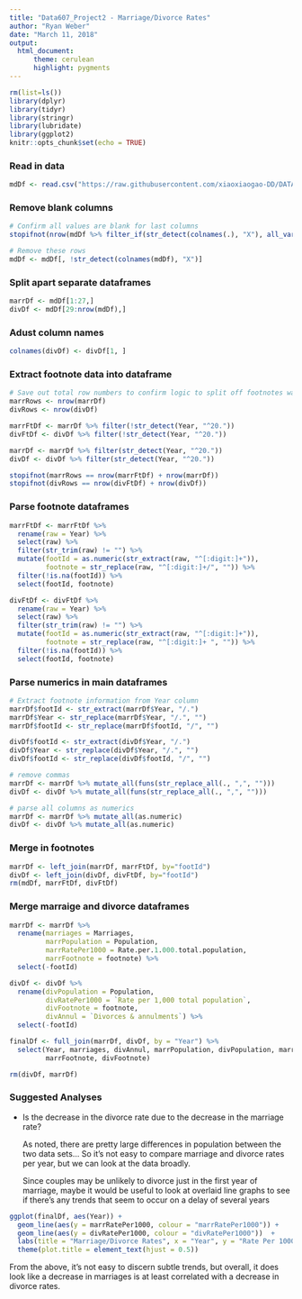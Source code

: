 ```yaml
---
title: "Data607_Project2 - Marriage/Divorce Rates"
author: "Ryan Weber"
date: "March 11, 2018"
output:
  html_document:
      theme: cerulean
      highlight: pygments
---
```


```r
rm(list=ls())
library(dplyr)
library(tidyr)
library(stringr)
library(lubridate)
library(ggplot2)
knitr::opts_chunk$set(echo = TRUE)
```


### Read in data
```r
mdDf <- read.csv("https://raw.githubusercontent.com/xiaoxiaogao-DD/DATA607-Project1/master/national_marriage_divorce_rates_00-16.csv", stringsAsFactors = FALSE, skip = 2, header = TRUE, colClasses = "character")
```

### Remove blank columns
```r
# Confirm all values are blank for last columns
stopifnot(nrow(mdDf %>% filter_if(str_detect(colnames(.), "X"), all_vars(. != ""))) == 0)

# Remove these rows
mdDf <- mdDf[, !str_detect(colnames(mdDf), "X")]
```



### Split apart separate dataframes
```r
marrDf <- mdDf[1:27,]
divDf <- mdDf[29:nrow(mdDf),]
```

### Adust column names
```r
colnames(divDf) <- divDf[1, ]
```

### Extract footnote data into dataframe
```r
# Save out total row numbers to confirm logic to split off footnotes was reasonable
marrRows <- nrow(marrDf)
divRows <- nrow(divDf)

marrFtDf <- marrDf %>% filter(!str_detect(Year, "^20."))
divFtDf <- divDf %>% filter(!str_detect(Year, "^20."))

marrDf <- marrDf %>% filter(str_detect(Year, "^20."))
divDf <- divDf %>% filter(str_detect(Year, "^20."))

stopifnot(marrRows == nrow(marrFtDf) + nrow(marrDf))
stopifnot(divRows == nrow(divFtDf) + nrow(divDf))
```

### Parse footnote dataframes
```r
marrFtDf <- marrFtDf %>%
  rename(raw = Year) %>%
  select(raw) %>%
  filter(str_trim(raw) != "") %>%
  mutate(footId = as.numeric(str_extract(raw, "^[:digit:]+")),
         footnote = str_replace(raw, "^[:digit:]+/", "")) %>%
  filter(!is.na(footId)) %>%
  select(footId, footnote)

divFtDf <- divFtDf %>%
  rename(raw = Year) %>%
  select(raw) %>%
  filter(str_trim(raw) != "") %>%
  mutate(footId = as.numeric(str_extract(raw, "^[:digit:]+")),
         footnote = str_replace(raw, "^[:digit:]+ ", "")) %>%
  filter(!is.na(footId)) %>%
  select(footId, footnote)
```


### Parse numerics in main dataframes
```r
# Extract footnote information from Year column
marrDf$footId <- str_extract(marrDf$Year, "/.")
marrDf$Year <- str_replace(marrDf$Year, "/.", "")
marrDf$footId <- str_replace(marrDf$footId, "/", "")

divDf$footId <- str_extract(divDf$Year, "/.")
divDf$Year <- str_replace(divDf$Year, "/.", "")
divDf$footId <- str_replace(divDf$footId, "/", "")

# remove commas
marrDf <- marrDf %>% mutate_all(funs(str_replace_all(., ",", "")))
divDf <- divDf %>% mutate_all(funs(str_replace_all(., ",", "")))

# parse all columns as numerics
marrDf <- marrDf %>% mutate_all(as.numeric)
divDf <- divDf %>% mutate_all(as.numeric)
```

### Merge in footnotes
```r
marrDf <- left_join(marrDf, marrFtDf, by="footId")
divDf <- left_join(divDf, divFtDf, by="footId")
rm(mdDf, marrFtDf, divFtDf)
```

### Merge marraige and divorce dataframes
```r
marrDf <- marrDf %>%
  rename(marriages = Marriages,
         marrPopulation = Population,
         marrRatePer1000 = Rate.per.1.000.total.population,
         marrFootnote = footnote) %>%
  select(-footId)

divDf <- divDf %>%
  rename(divPopulation = Population,
         divRatePer1000 = `Rate per 1,000 total population`,
         divFootnote = footnote,
         divAnnul = `Divorces & annulments`) %>%
  select(-footId)

finalDf <- full_join(marrDf, divDf, by = "Year") %>%
  select(Year, marriages, divAnnul, marrPopulation, divPopulation, marrRatePer1000, divRatePer1000,
         marrFootnote, divFootnote)

rm(divDf, marrDf)
```

### Suggested Analyses

 * Is the decrease in the divorce rate due to the decrease in the marriage rate? 

    As noted, there are pretty large differences in population between the two data sets...
    So it's not easy to compare marriage and divorce rates per year, but we can look at the data broadly.
    
    Since couples may be unlikely to divorce just in the first year of marriage, maybe it would be useful
    to look at overlaid line graphs to see if there's any trends that seem to occur on a delay of several years

```r
ggplot(finalDf, aes(Year)) + 
  geom_line(aes(y = marrRatePer1000, colour = "marrRatePer1000")) + 
  geom_line(aes(y = divRatePer1000, colour = "divRatePer1000"))  +
  labs(title = "Marriage/Divorce Rates", x = "Year", y = "Rate Per 1000") +
  theme(plot.title = element_text(hjust = 0.5))
```

From the above, it's not easy to discern subtle trends, but overall, it does look like a decrease in marriages is at least correlated with a decrease in divorce rates.




